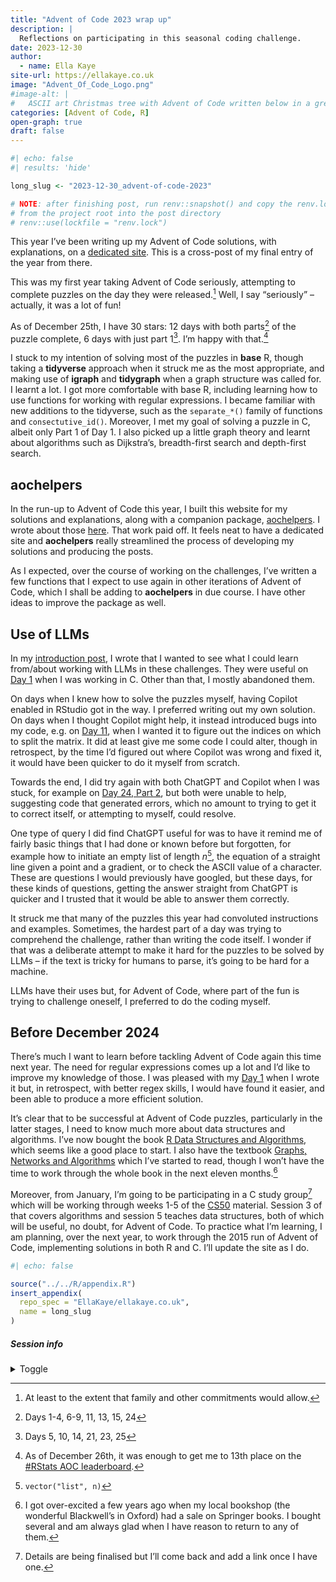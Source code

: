 ```yaml
---
title: "Advent of Code 2023 wrap up"
description: |
  Reflections on participating in this seasonal coding challenge.
date: 2023-12-30
author: 
  - name: Ella Kaye
site-url: https://ellakaye.co.uk
image: "Advent_Of_Code_Logo.png"
#image-alt: |
#	ASCII art Christmas tree with Advent of Code written below in a green monospace font.
categories: [Advent of Code, R]
open-graph: true
draft: false
---
```


<!--------------- set up ----------------->

```r
#| echo: false
#| results: 'hide'

long_slug <- "2023-12-30_advent-of-code-2023"

# NOTE: after finishing post, run renv::snapshot() and copy the renv.lock file 
# from the project root into the post directory
# renv::use(lockfile = "renv.lock")
```

<!--------------- post content ----------------->

This year I've been writing up my Advent of Code solutions, with explanations, on a [dedicated site](https://adventofcode.ellakaye.co.uk). 
This is a cross-post of my final entry of the year from there.

This was my first year taking Advent of Code seriously, 
attempting to complete puzzles on the day they were released.^[At least to the extent that family and other commitments would allow.] 
Well, I say "seriously" -- actually, it was a lot of fun!

As of December 25th, I have 30 stars: 12 days with both parts^[Days 1-4, 6-9, 11, 13, 15, 24] of the puzzle complete, 6 days with just part 1^[Days 5, 10, 14, 21, 23, 25]. 
I'm happy with that.^[As of December 26th, it was enough to get me to 13th place on the [\#RStats AOC leaderboard](https://rstats-aoc.netlify.app).]

I stuck to my intention of solving most of the puzzles in **base** R, 
though taking a **tidyverse** approach when it struck me as the most appropriate, 
and making use of **igraph** and **tidygraph** when a graph structure was called for. I learnt a lot. I got more comfortable with base R, including learning how to use functions for working with regular expressions. I became familiar with new additions to the tidyverse, such as the `separate_*()` family of functions and `consectutive_id()`. Moreover, I met my goal of solving a puzzle in C, albeit only Part 1 of Day 1. I also picked up a little graph theory and learnt about algorithms such as Dijkstra's, breadth-first search and depth-first search.

## aochelpers

In the run-up to Advent of Code this year, 
I built this website for my solutions and explanations, along with a companion package, [aochelpers](https://ellakaye.github.io/aochelpers). 
I wrote about those [here](https://ellakaye.co.uk/posts/2023-11-29_aoc-project/).
That work paid off. It feels neat to have a dedicated site and **aochelpers** really streamlined the process of developing my solutions and producing the posts.

As I expected, over the course of working on the challenges, I've written a few functions that I expect to use again in other iterations of Advent of Code, which I shall be adding to **aochelpers** in due course. I have other ideas to improve the package as well.

## Use of LLMs
In my [introduction post](https://adventofcode.ellakaye.co.uk/2023/day/introduction.html), 
I wrote that I wanted to see what I could learn from/about working with LLMs in these challenges. 
They were useful on [Day 1](https://adventofcode.ellakaye.co.uk/2023/day/1) when I was working in C.
Other than that, I mostly abandoned them.

On days when I knew how to solve the puzzles myself, having Copilot enabled in RStudio got in the way. 
I preferred writing out my own solution.
On days when I thought Copilot might help, it instead introduced bugs into my code, e.g. on [Day 11](https://adventofcode.ellakaye.co.uk/2023/day/11), when I wanted it to figure out the indices on which to split the matrix. 
It did at least give me some code I could alter, 
though in retrospect, by the time I'd figured out where Copilot was wrong and fixed it, it would have been quicker to do it myself from scratch.

Towards the end, I did try again with both ChatGPT and Copilot when I was stuck,
for example on [Day 24, Part 2](https://adventofcode.ellakaye.co.uk/2023/day/24#part-2), 
but both were unable to help, suggesting code that generated errors, which no amount to trying to get it to correct itself, or attempting to myself, could resolve.

One type of query I did find ChatGPT useful for was to have it remind me of fairly basic things that I had done or known before but forgotten, for example how to initiate an empty list of length $n$^[`vector("list", n)`], the equation of a straight line given a point and a gradient, or to check the ASCII value of a character. These are questions I would previously have googled, but these days, for these kinds of questions, getting the answer straight from ChatGPT is quicker and I trusted that it would be able to answer them correctly.

It struck me that many of the puzzles this year had convoluted instructions and examples. Sometimes, the hardest part of a day was trying to comprehend the challenge, rather than writing the code itself.
I wonder if that was a deliberate attempt to make it hard for the puzzles to be solved by LLMs -- if the text is tricky for humans to parse, it's going to be hard for a machine.

LLMs have their uses but, for Advent of Code, 
where part of the fun is trying to challenge oneself, 
I preferred to do the coding myself.

## Before December 2024
There's much I want to learn before tackling Advent of Code again this time next year. 
The need for regular expressions comes up a lot and I'd like to improve my knowledge of those. 
I was pleased with my [Day 1](https://adventofcode.ellakaye.co.uk/2023/day/1) when I wrote it but, in retrospect, with better regex skills, I would have found it easier, and been able to produce a more efficient solution.

It's clear that to be successful at Advent of Code puzzles, 
particularly in the latter stages, 
I need to know much more about data structures and algorithms.
I've now bought the book [R Data Structures and Algorithms](https://www.packtpub.com/product/r-data-structures-and-algorithms/9781786465153), which seems like a good place to start. I also have the textbook [Graphs, Networks and Algorithms](https://link.springer.com/book/10.1007/978-3-642-32278-5) which I've started to read, though I won't have the time to work through the whole book in the next eleven months.^[I got 
over-excited a few years ago when my local bookshop (the wonderful Blackwell's in Oxford) had a sale on Springer books. I bought several and am always glad when I have reason to return to any of them.]

Moreover, from January, I'm going to be participating in a C study group^[Details are being finalised but I'll come back and add a link once I have one.] which will be working through weeks 1-5 of the [CS50](https://cs50.harvard.edu/x/) material. 
Session 3 of that covers algorithms and session 5 teaches data structures, both of which will be useful, no doubt, for Advent of Code. 
To practice what I'm learning, I am planning, over the next year, to work through the 2015 run of Advent of Code, implementing solutions in both R and C.
I'll update the site as I do.


<!--------------- appendices go here ----------------->

```r
#| echo: false

source("../../R/appendix.R")
insert_appendix(
  repo_spec = "EllaKaye/ellakaye.co.uk", 
  name = long_slug
)
```

##### Session info {.appendix}

<details><summary>Toggle</summary>

```r
#| echo: false
library(sessioninfo)
# save the session info as an object
pkg_session <- session_info(pkgs = "attached")

# get the quarto version
quarto_version <- system("quarto --version", intern = TRUE)

# inject the quarto info
pkg_session$platform$quarto <- paste(
  system("quarto --version", intern = TRUE), 
  "@", 
  quarto::quarto_path()
  )

# print it out
pkg_session
```

</details>





